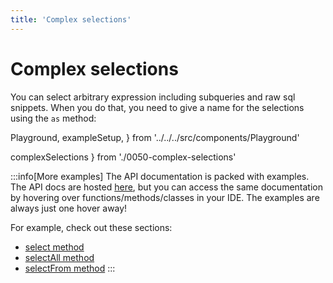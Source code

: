 ```yaml
---
title: 'Complex selections'
---
```


# Complex selections

You can select arbitrary expression including subqueries and raw sql snippets.
When you do that, you need to give a name for the selections using the `as` method:

  Playground,
  exampleSetup,
} from '../../../src/components/Playground'

  complexSelections
} from './0050-complex-selections'

<div style={{ marginBottom: '1em' }}>
  <Playground code={complexSelections} setupCode={exampleSetup} />
</div>

:::info[More examples]
The API documentation is packed with examples. The API docs are hosted [here](https://kysely-org.github.io/kysely-apidoc/),
but you can access the same documentation by hovering over functions/methods/classes in your IDE. The examples are always
just one hover away!

For example, check out these sections:
 - [select method](https://kysely-org.github.io/kysely-apidoc/interfaces/SelectQueryBuilder.html#select)
 - [selectAll method](https://kysely-org.github.io/kysely-apidoc/interfaces/SelectQueryBuilder.html#selectAll)
 - [selectFrom method](https://kysely-org.github.io/kysely-apidoc/classes/Kysely.html#selectFrom)
:::
